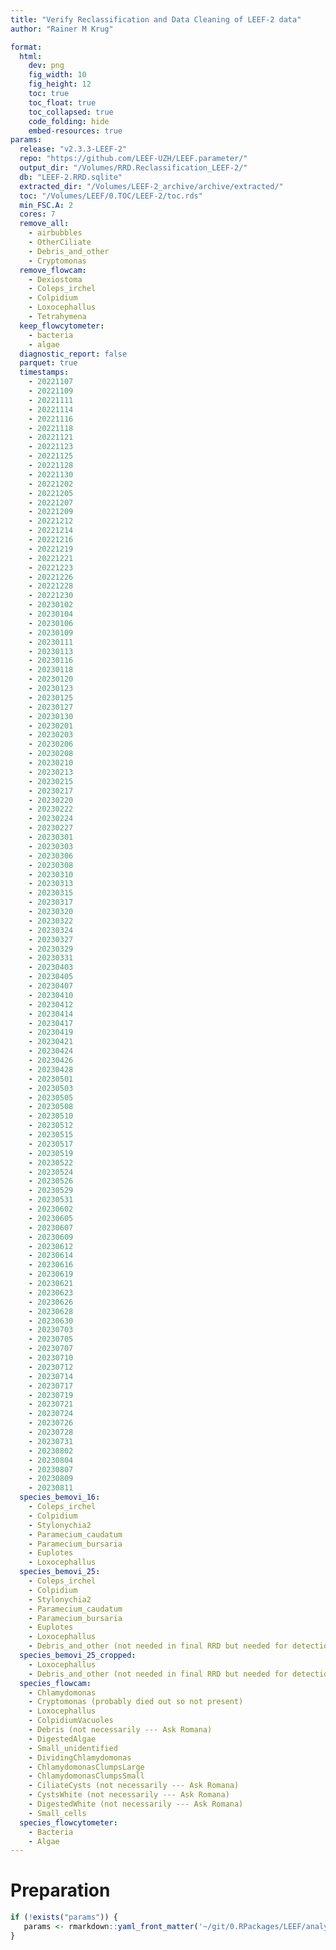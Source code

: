 ```yaml
---
title: "Verify Reclassification and Data Cleaning of LEEF-2 data"
author: "Rainer M Krug"

format:
  html:
    dev: png
    fig_width: 10
    fig_height: 12
    toc: true
    toc_float: true
    toc_collapsed: true
    code_folding: hide  
    embed-resources: true
params:
  release: "v2.3.3-LEEF-2"
  repo: "https://github.com/LEEF-UZH/LEEF.parameter/"
  output_dir: "/Volumes/RRD.Reclassification_LEEF-2/"
  db: "LEEF-2.RRD.sqlite"
  extracted_dir: "/Volumes/LEEF-2_archive/archive/extracted/"
  toc: "/Volumes/LEEF/0.TOC/LEEF-2/toc.rds"
  min_FSC.A: 2
  cores: 7
  remove_all:
    - airbubbles
    - OtherCiliate
    - Debris_and_other
    - Cryptomonas
  remove_flowcam:
    - Dexiostoma
    - Coleps_irchel
    - Colpidium
    - Loxocephallus
    - Tetrahymena
  keep_flowcytometer:
    - bacteria
    - algae
  diagnostic_report: false
  parquet: true
  timestamps:
    - 20221107
    - 20221109
    - 20221111
    - 20221114
    - 20221116
    - 20221118
    - 20221121
    - 20221123
    - 20221125
    - 20221128
    - 20221130
    - 20221202
    - 20221205
    - 20221207
    - 20221209
    - 20221212
    - 20221214
    - 20221216
    - 20221219
    - 20221221
    - 20221223
    - 20221226
    - 20221228
    - 20221230
    - 20230102
    - 20230104
    - 20230106
    - 20230109
    - 20230111
    - 20230113
    - 20230116
    - 20230118
    - 20230120
    - 20230123
    - 20230125
    - 20230127
    - 20230130
    - 20230201
    - 20230203
    - 20230206
    - 20230208
    - 20230210
    - 20230213
    - 20230215
    - 20230217
    - 20230220
    - 20230222
    - 20230224
    - 20230227
    - 20230301
    - 20230303
    - 20230306
    - 20230308
    - 20230310
    - 20230313
    - 20230315
    - 20230317
    - 20230320
    - 20230322
    - 20230324
    - 20230327
    - 20230329
    - 20230331
    - 20230403
    - 20230405
    - 20230407
    - 20230410
    - 20230412
    - 20230414
    - 20230417
    - 20230419
    - 20230421
    - 20230424
    - 20230426
    - 20230428
    - 20230501
    - 20230503
    - 20230505
    - 20230508
    - 20230510
    - 20230512
    - 20230515
    - 20230517
    - 20230519
    - 20230522
    - 20230524
    - 20230526
    - 20230529
    - 20230531
    - 20230602
    - 20230605
    - 20230607
    - 20230609
    - 20230612
    - 20230614
    - 20230616
    - 20230619
    - 20230621
    - 20230623
    - 20230626
    - 20230628
    - 20230630
    - 20230703
    - 20230705
    - 20230707
    - 20230710
    - 20230712
    - 20230714
    - 20230717
    - 20230719
    - 20230721
    - 20230724
    - 20230726
    - 20230728
    - 20230731
    - 20230802
    - 20230804
    - 20230807
    - 20230809
    - 20230811
  species_bemovi_16:
    - Coleps_irchel
    - Colpidium
    - Stylonychia2
    - Paramecium_caudatum
    - Paramecium_bursaria
    - Euplotes
    - Loxocephallus
  species_bemovi_25:
    - Coleps_irchel
    - Colpidium
    - Stylonychia2
    - Paramecium_caudatum
    - Paramecium_bursaria
    - Euplotes
    - Loxocephallus
    - Debris_and_other (not needed in final RRD but needed for detection of faulty videos)
  species_bemovi_25_cropped:
    - Loxocephallus
    - Debris_and_other (not needed in final RRD but needed for detection of faulty videos)
  species_flowcam:
    - Chlamydomonas
    - Cryptomonas (probably died out so not present)
    - Loxocephallus
    - ColpidiumVacuoles
    - Debris (not necessarily --- Ask Romana)
    - DigestedAlgae
    - Small_unidentified
    - DividingChlamydomonas
    - ChlamydomonasClumpsLarge
    - ChlamydomonasClumpsSmall
    - CiliateCysts (not necessarily --- Ask Romana)
    - CystsWhite (not necessarily --- Ask Romana)
    - DigestedWhite (not necessarily --- Ask Romana)
    - Small_cells
  species_flowcytometer:
    - Bacteria
    - Algae
---
```


# Preparation
  
  ```r

  if (!exists("params")) {
     params <- rmarkdown::yaml_front_matter('~/git/0.RPackages/LEEF/analysis/LEEF.analysis/inst/LEEF-2/LEEF-2 Reclassification_and_Data_Cleaning - Verification.qmd')$params
  }

  
  ```
  
